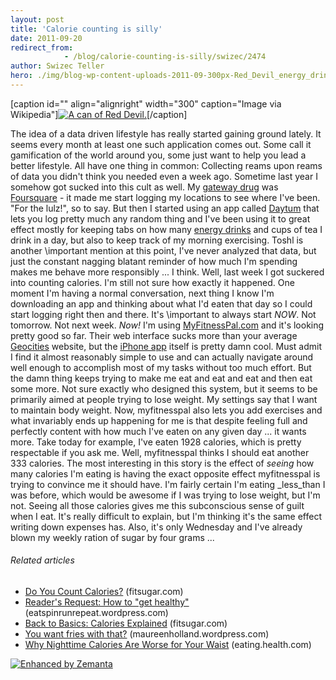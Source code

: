 ```yaml
---
layout: post
title: 'Calorie counting is silly'
date: 2011-09-20
redirect_from: 
            - /blog/calorie-counting-is-silly/swizec/2474
author: Swizec Teller
hero: ./img/blog-wp-content-uploads-2011-09-300px-Red_Devil_energy_drink1.jpg
---
```

\[caption id="" align="alignright" width="300" caption="Image via Wikipedia"][![A can of Red Devil.](./img/blog-wp-content-uploads-2011-09-300px-Red_Devil_energy_drink1.jpg "A can of Red Devil.")](http://commons.wikipedia.org/wiki/File:Red_Devil_energy_drink.jpg)\[/caption]

The idea of a data driven lifestyle has really started gaining ground lately. It seems every month at least one such application comes out. Some call it gamification of the world around you, some just want to help you lead a better lifestyle. All have one thing in common: Collecting reams upon reams of data you didn't think you needed even a week ago. Sometime last year I somehow got sucked into this cult as well. My [gateway drug](http://en.wikipedia.org/wiki/Gateway_drug_theory "Gateway drug theory") was [Foursquare](http://www.foursquare.com/ "Foursquare") - it made me start logging my locations to see where I've been. "For the lulz!", so to say. But then I started using an app called [Daytum](http://www.daytum.com/ "Daytum") that lets you log pretty much any random thing and I've been using it to great effect mostly for keeping tabs on how many [energy drinks](http://en.wikipedia.org/wiki/Energy_drink "Energy drink") and cups of tea I drink in a day, but also to keep track of my morning exercising. Toshl is another \\important mention at this point, I've never analyzed that data, but just the constant nagging blatant reminder of how much I'm spending makes me behave more responsibly ... I think. Well, last week I got suckered into counting calories. I'm still not sure how exactly it happened. One moment I'm having a normal conversation, next thing I know I'm downloading an app and thinking about what I'd eaten that day so I could start logging right then and there. It's \\important to always start _NOW_. Not tomorrow. Not next week. _Now!_ I'm using [MyFitnessPal.com](http://www.myfitnesspal.com/) and it's looking pretty good so far. Their web interface sucks more than your average [Geocities](http://www.geocities.co.jp/ "GeoCities") website, but the [iPhone app](http://en.wikipedia.org/wiki/IPhone "IPhone") itself is pretty damn cool. Must admit I find it almost reasonably simple to use and can actually navigate around well enough to accomplish most of my tasks without too much effort. But the damn thing keeps trying to make me eat and eat and eat and then eat some more. Not sure exactly who designed this system, but it seems to be primarily aimed at people trying to lose weight. My settings say that I want to maintain body weight. Now, myfitnesspal also lets you add exercises and what invariably ends up happening for me is that despite feeling full and perfectly content with how much I've eaten on any given day ... it wants more. Take today for example, I've eaten 1928 calories, which is pretty respectable if you ask me. Well, myfitnesspal thinks I should eat another 333 calories. The most interesting in this story is the effect of _seeing_ how many calories I'm eating is having the exact opposite effect myfitnesspal is trying to convince me it should have. I'm fairly certain I'm eating _less_than I was before, which would be awesome if I was trying to lose weight, but I'm not. Seeing all those calories gives me this subconscious sense of guilt when I eat. It's really difficult to explain, but I'm thinking it's the same effect writing down expenses has. Also, it's only Wednesday and I've already blown my weekly ration of sugar by four grams ...

###### Related articles

- [Do You Count Calories?](http://www.fitsugar.com/5848166) (fitsugar.com)
- [Reader's Request: How to "get healthy"](http://eatspinrunrepeat.wordpress.com/2011/09/20/readers-request-how-to-get-healthy/) (eatspinrunrepeat.wordpress.com)
- [Back to Basics: Calories Explained](http://www.fitsugar.com/2498686) (fitsugar.com)
- [You want fries with that?](http://maureenholland.wordpress.com/2011/09/20/you-want-fries-with-that/) (maureenholland.wordpress.com)
- [Why Nighttime Calories Are Worse for Your Waist](http://eating.health.com/2011/09/19/nighttime-eating-weight-gain/) (eating.health.com)

[![Enhanced by Zemanta](http://img.zemanta.com/zemified_e.png?x-id=992632bd-807f-4c20-8ac5-5ba918070413)](http://www.zemanta.com/ "Enhanced by Zemanta")